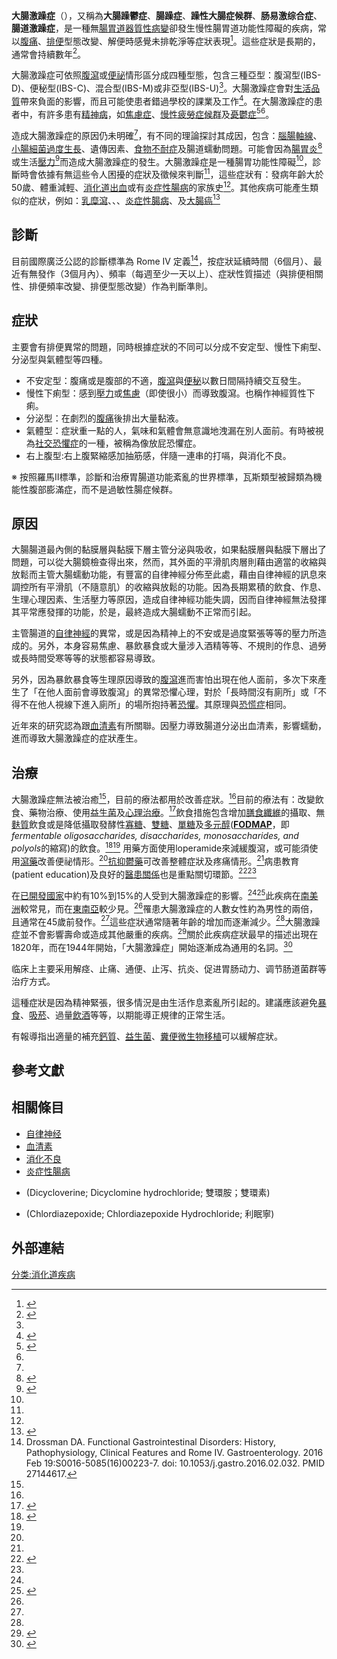 {{Distinguish|炎症性腸病|腸胃炎}}
{{Medical}}
{{Infobox medical condition (new)
| name            = 大腸急躁症<br/>Irritable bowel syndrome
| image           = [[File:Irritable_bowel_syndrome.webm|center]]
| caption         = 影片說明
| synonyms        = Spastic colon, nervous colon, mucous colitis, spastic bowel<ref name=NIH2015Fact/>
| field           = [[胃肠学|胃肠学]]
| symptoms        = [[腹瀉|腹瀉]]、[[便秘|便秘]]、[[腹痛|腹痛]]<ref name=NIH2015Fact/>
| complications   =
| onset           = 45歲前<ref name=NIH2015Fact/>
| duration        = 長期<ref name=NIH2015Cau/>
| causes          = 未知<ref name=NIH2015Cau/>
| risks           = 
| diagnosis       = 根據症狀<ref name=JAMA2015/>
| differential    = [[乳糜泻|乳糜泻]]、{{tsl|en|microscopic colitis||microscopic colitis}}、[[炎症性腸病|炎症性腸病]]、{{tsl|en|bile acid malabsorption||bile acid malabsorption}}、[[大腸癌|大腸癌]]<ref name=JAMA2015/>
| prevention      =
| treatment       = [[对症治疗|对症治疗]] (飲食改變、藥物、[[益生菌|益生菌]]、[[心理治療|心理治療]])<ref name=NIH2015Tx/>
| medication      =
| prognosis       = 正常的[[预期寿命|预期寿命]]（與沒有患病無異）<ref name=Quig2013>{{cite book|last1=Quigley|first1=Eamonn M.M.|title=Irritable bowel syndrome : diagnosis and clinical management|date=2013|publisher=Wiley-Blackwell|location=Chichester, West Sussex|isbn=9781118444740|edition=First edition.|url=https://books.google.com/books?id=qSAruYVwLLcC&pg=PT295|chapter=Treatment level 1|deadurl=no|archiveurl=https://web.archive.org/web/20201210031118/https://books.google.com/books?id=qSAruYVwLLcC&pg=PT295|archivedate=2020-12-10|access-date=2017-12-27}}</ref>
| frequency       = 12.5% (已開發國家)<ref name=NIH2015Fact/><ref name=Max2006/>
| deaths          = 
}}
{{Infobox disease
 | Name           = 大腸激躁症
 | Image          =
 | Caption        = 
 | DiseasesDB     = 30638
 | ICD10          = {{ICD10|K|58||k|55}}
 | ICD9           = {{ICD9|564.1}}
 | ICDO           = 
 | OMIM           = 
 | MedlinePlus    = 000246
 | eMedicineSubj  = med
 | eMedicineTopic = 1190
 | MeshID         = D043183
}}
'''大腸激躁症'''（{{lang-en|Irritable bowel syndrome}}），又稱為'''大腸躁鬱症'''、'''腸躁症'''、'''躁性大腸症候群'''、'''肠易激综合症'''、'''腸道激躁症'''，是一種無[[腸胃道|腸胃道]][[器質性病變|器質性病變]]卻發生慢性腸胃道功能性障礙的疾病，常以[[腹痛|腹痛]]、[[排便|排便]]型態改變、解便時感覺未排乾淨等症狀表現<ref name=NIH2015Fact>{{cite web|title=Definition and Facts for Irritable Bowel Syndrome|url=http://www.niddk.nih.gov/health-information/health-topics/digestive-diseases/irritable-bowel-syndrome/Pages/definition-facts.aspx|website=NIDDKD|accessdate=29 March 2016|date=23 February 2015|archive-url=https://web.archive.org/web/20160402144132/http://www.niddk.nih.gov/health-information/health-topics/digestive-diseases/irritable-bowel-syndrome/Pages/definition-facts.aspx|archive-date=2016-04-02|dead-url=yes}}</ref>。這些症狀是長期的，通常會持續數年<ref name=NIH2015Cau>{{cite web|title=Symptoms and Causes of Irritable Bowel Syndrome|url=http://www.niddk.nih.gov/health-information/health-topics/digestive-diseases/irritable-bowel-syndrome/Pages/symptoms-causes.aspx|website=NIDDK|accessdate=29 March 2016|date=23 February 2015|archive-url=https://web.archive.org/web/20160405092200/http://www.niddk.nih.gov/health-information/health-topics/digestive-diseases/irritable-bowel-syndrome/Pages/symptoms-causes.aspx|archive-date=2016-04-05|dead-url=yes}}</ref>。

大腸激躁症可依照[[腹瀉|腹瀉]]或[[便祕|便祕]]情形區分成四種型態，包含三種亞型：腹瀉型(IBS-D)、便秘型(IBS-C)、混合型(IBS-M)或非亞型(IBS-U)<ref name=NIH2015Fact/>。大腸激躁症會對[[生活品質|生活品質]]帶來負面的影響，而且可能使患者錯過學校的課業及工作<ref name=Hul2004>{{cite journal | author = Hulisz D | title = The burden of illness of irritable bowel syndrome: current challenges and hope for the future | journal = J Manag Care Pharm. | volume = 10 | issue = 4 | pages = 299–309 | year = 2004 | pmid = 15298528 }}</ref>。在大腸激躁症的患者中，有許多患有[[精神病|精神病]]，如[[焦慮症|焦慮症]]、[[慢性疲勞症候群|慢性疲勞症候群]]及[[憂鬱症|憂鬱症]]<ref name=White2002>{{cite journal | author = Whitehead WE, Palsson O, Jones KR | title = Systematic review of the comorbidity of irritable bowel syndrome with other disorders: what are the causes and implications? | url = https://archive.org/details/sim_gastroenterology_2002-04_122_4/page/1140 | journal = Gastroenterology | volume = 122 | issue = 4 | pages = 1140–56 | year = 2002 | pmid = 11910364 | doi = 10.1053/gast.2002.32392 | last2 = Palsson | last3 = Jones }}</ref><ref name=NIH2015Fact/>。

造成大腸激躁症的原因仍未明確<ref name=NIH2015Cau/>，有不同的理論探討其成因，包含：[[腦腸軸線|腦腸軸線]]、[[小腸細菌過度生長|小腸細菌過度生長]]、遺傳因素、[[食物不耐症|食物不耐症]]及腸道蠕動問題。可能會因為[[腸胃炎|腸胃炎]]<ref name=Spi2009>{{cite journal | author = Spiller R, Garsed K | title = Postinfectious irritable bowel syndrome | journal = Gastroenterology | volume = 136 | issue = 6 | pages = 1979–88 | date = May 2009 | pmid = 19457422 | doi = 10.1053/j.gastro.2009.02.074 | url =https://archive.org/details/sim_gastroenterology_2009-05_136_6/page/1979| last2 = Garsed }}</ref>或生活[[壓力_(醫學)|壓力]]<ref name="#1">{{cite journal | author = Chang L | title = The role of stress on physiologic responses and clinical symptoms in irritable bowel syndrome | journal = Gastroenterology | volume = 140 | issue = 3 | pages = 761–5 | date = March 2011 | pmid = 21256129 | pmc = 3039211 | doi = 10.1053/j.gastro.2011.01.032 | url =https://archive.org/details/sim_gastroenterology_2011-03_140_3/page/761}}</ref>而造成大腸激躁症的發生。大腸激躁症是一種腸胃功能性障礙<ref name="#1"/>，診斷時會依據有無這些令人困擾的症狀及徵候來判斷<ref name=JAMA2015/>，這些症狀有：發病年齡大於50歲、體重減輕、[[消化道出血|消化道出血]]或有[[炎症性腸病|炎症性腸病]]的家族史<ref name=JAMA2015/>。其他疾病可能產生類似的症狀，例如：[[乳糜瀉|乳糜瀉]]、{{le|麩質不耐症|Gluten intolerance}}、{{link-en|微性結腸炎|microscopic colitis}}、[[炎症性腸病|炎症性腸病]]、{{link-en|膽酸吸收不良|bile acid malabsorption}}及[[大腸癌|大腸癌]]<ref name=JAMA2015>{{cite journal|last1=Chey|first1=WD|last2=Kurlander|first2=J|last3=Eswaran|first3=S|title=Irritable bowel syndrome: a clinical review.|url=https://archive.org/details/sim_jama_2015-03-03_313_9/page/949|journal=JAMA|date=3 March 2015|volume=313|issue=9|pages=949-58|pmid=25734736}}</ref>

==診斷==
目前國際廣泛公認的診斷標準為 Rome IV 定義<ref>Drossman DA. Functional Gastrointestinal Disorders: History, Pathophysiology, Clinical Features and Rome IV. Gastroenterology. 2016 Feb 19:S0016-5085(16)00223-7. doi: 10.1053/j.gastro.2016.02.032. PMID 27144617.</ref>，按症狀延續時間（6個月）、最近有無發作（3個月內）、頻率（每週至少一天以上）、症狀性質描述（與排便相關性、排便頻率改變、排便型態改變）作為判斷準則。

==症狀==
{{Refimprove section|time=2022-01-17T13:01:13+00:00}}
主要會有排便異常的問題，同時根據症狀的不同可以分成不安定型、慢性下痢型、分泌型與氣體型等四種。
*不安定型：腹痛或是腹部的不適，[[腹瀉|腹瀉]]與[[便秘|便秘]]以數日間隔持續交互發生。
*慢性下痢型：感到[[壓力|壓力]]或[[焦慮|焦慮]]（即使很小）而導致腹瀉。也稱作神經質性下痢。
*分泌型：在劇烈的[[腹痛|腹痛]]後排出大量黏液。
*氣體型：症狀重一點的人，氣味和氣體會無意識地洩漏在別人面前。有時被視為[[社交恐懼症|社交恐懼症]]的一種，被稱為像放屁恐懼症。
*右上腹型:右上腹緊縮感加抽筋感，伴隨一連串的打嗝，與消化不良。

※ 按照羅馬Ⅱ標準，診斷和治療胃腸道功能紊亂的世界標準，瓦斯類型被歸類為機能性腹部膨滿症，而不是過敏性腸症候群。

==原因==
大腸腸道最內側的黏膜層與黏膜下層主管分泌與吸收，如果黏膜層與黏膜下層出了問題，可以從大腸鏡檢查得出來，然而，其外面的平滑肌肉層則藉由適當的收縮與放鬆而主管大腸蠕動功能，有豐富的自律神經分佈至此處，藉由自律神經的訊息來調控所有平滑肌（不隨意肌）的收縮與放鬆的功能。因為長期累積的飲食、作息、生理心理因素、生活壓力等原因，造成自律神經功能失調，因而自律神經無法發揮其平常應發揮的功能，於是，最終造成大腸蠕動不正常而引起。

主管腸道的[[自律神經|自律神經]]的異常，或是因為精神上的不安或是過度緊張等等的壓力所造成的。另外，本身容易焦慮、暴飲暴食或大量涉入酒精等等、不規則的作息、過勞或長時間受寒等等的狀態都容易導致。

另外，因為暴飲暴食等生理原因導致的[[腹瀉|腹瀉]]進而害怕出現在他人面前，多次下來產生了「在他人面前會導致腹瀉」的異常恐懼心理，對於「長時間沒有廁所」或「不得不在他人視線下進入廁所」的場所抱持著[[焦慮症|恐懼]]。其原理與[[恐慌症|恐慌症]]相同。

近年來的研究認為跟[[血清素|血清素]]有所關聯。因壓力導致腸道分泌出血清素，影響蠕動，進而導致大腸激躁症的症狀產生。

==治療==
大腸激躁症無法被治癒<ref name=NIH2015Tx/>，目前的療法都用於改善症狀。<ref name=NIH2015Tx/>目前的療法有：改變飲食、藥物治療、使用[[益生菌|益生菌]]及[[心理治療|心理治療]]。<ref name=NIH2015Tx>{{cite web|title=Treatment for Irritable Bowel Syndrome|url=http://www.niddk.nih.gov/health-information/health-topics/digestive-diseases/irritable-bowel-syndrome/Pages/treatment.aspx|website=NIDDK|accessdate=29 March 2016|date=23 February 2015|archive-url=https://web.archive.org/web/20160406205101/http://www.niddk.nih.gov/health-information/health-topics/digestive-diseases/irritable-bowel-syndrome/Pages/treatment.aspx|archive-date=2016-04-06|dead-url=yes}}</ref>飲食措施包含增加[[膳食纖維|膳食纖維]]的攝取、無[[麩質|麩質]]飲食或是降低攝取發酵性[[寡糖|寡糖]]、[[雙糖|雙糖]]、[[單糖|單糖]]及[[多元醇|多元醇]]('''[[FODMAP|FODMAP]]'''，即''fermentable oligosaccharides, disaccharides, monosaccharides, and polyols''的縮寫)的飲食。<ref name=Mao2014>{{cite journal|last1=Moayyedi|first1=P|last2=Quigley|first2=EM|last3=Lacy|first3=BE|last4=Lembo|first4=AJ|last5=Saito|first5=YA|last6=Schiller|first6=LR|last7=Soffer|first7=EE|last8=Spiegel|first8=BM|last9=Ford|first9=AC|title=The effect of fiber supplementation on irritable bowel syndrome: a systematic review and meta-analysis.|journal=The American journal of gastroenterology|date=September 2014|volume=109|issue=9|pages=1367–74|pmid=25070054|doi=10.1038/ajg.2014.195}}</ref><ref name=JAMA2015/> 用藥方面使用loperamide來減緩腹瀉，或可能須使用[[瀉藥|瀉藥]]改善便祕情形。<ref name=JAMA2015/>[[抗抑鬱藥|抗抑鬱藥]]可改善整體症狀及疼痛情形。<ref name=JAMA2015/>病患教育(patient education)及良好的[[醫患關係|醫患關係]]也是重點關切環節。<ref name="NEJM-2008">{{cite journal | author = Mayer EA | title = Clinical practice. Irritable bowel syndrome | journal = N. Engl. J. Med. | volume = 358 | issue = 16 | pages = 1692–9 | date = April 2008 | pmid = 18420501 | pmc = 3816529 | doi = 10.1056/NEJMcp0801447 }}</ref><ref name=JAMA2015/>

在[[已開發國家|已開發國家]]中約有10%到15%的人受到大腸激躁症的影響。<ref name=NIH2015Fact/><ref name=Max2006>{{cite journal | author = Maxion-Bergemann S, Thielecke F, Abel F, Bergemann R | title = Costs of irritable bowel syndrome in the UK and US | journal = PharmacoEconomics | volume = 24 | issue = 1 | pages = 21–37 | year = 2006 | pmid = 16445300 | doi = 10.2165/00019053-200624010-00002 | last2 = Thielecke | last3 = Abel | last4 = Bergemann }}</ref>此疾病在[[南美洲|南美洲]]較常見，而在[[東南亞|東南亞]]較少見。<ref name=JAMA2015/>罹患大腸激躁症的人數女性約為男性的兩倍，且通常在45歲前發作。<ref name=NIH2015Fact/>這些症狀通常隨著年齡的增加而逐漸減少。<ref name=JAMA2015/>大腸激躁症並不會影響壽命或造成其他嚴重的疾病。<ref>{{cite book|last1=Quigley|first1=Eamonn M.M.|title=Irritable bowel syndrome : diagnosis and clinical management|date=2013|publisher=Wiley-Blackwell|location=Chichester, West Sussex|isbn=9781118444740|edition=First edition.|url=https://books.google.ca/books?id=qSAruYVwLLcC&pg=PT295|chapter=Treatment level 1|access-date=2016-05-14|archive-date=2019-12-17|archive-url=https://web.archive.org/web/20191217050645/https://books.google.ca/books?id=qSAruYVwLLcC&pg=PT295|dead-url=no}}</ref>關於此疾病症狀最早的描述出現在1820年，而在1944年開始，「大腸激躁症」開始逐漸成為通用的名詞。<ref>{{cite book|last1=Hatch|first1=Maureen C.|title=Women and health|date=2000|publisher=Academic Press|location=San Diego, Calif|isbn=9780122881459|page=1098|url=https://books.google.ca/books?id=zSCgj8LXFHAC&pg=PA1098|access-date=2016-05-14|archive-date=2019-12-15|archive-url=https://web.archive.org/web/20191215140044/https://books.google.ca/books?id=zSCgj8LXFHAC&pg=PA1098|dead-url=no}}</ref>

临床上主要采用解痉、止痛、通便、止泻、抗炎、促进胃肠动力、调节肠道菌群等治疗方式。

這種症狀是因為精神緊張，很多情況是由生活作息紊亂所引起的。建議應該避免[[暴食|暴食]]、[[吸菸|吸菸]]、過量[[飲酒|飲酒]]等等，以期能導正規律的正常生活。

有報導指出適量的補充[[鈣質|鈣質]]、[[益生菌|益生菌]]、[[糞便微生物移植|糞便微生物移植]]可以緩解症狀。

==參考文獻==
{{reflist}}

==相關條目==
* [[自律神经|自律神经]]
* [[血清素|血清素]]
* [[消化不良|消化不良]]
* [[炎症性腸病|炎症性腸病]]
*{{le|雙環維林|Dicycloverine}}(Dicycloverine; Dicyclomine hydrochloride; 雙環胺；雙環素)
*{{le|甲氨二氮卓|Chlordiazepoxide}}(Chlordiazepoxide; Chlordiazepoxide Hydrochloride; 利眠寧)

==外部連結==
{{Medical condition classification and resources
| DiseasesDB      = 30638
 | ICD10           = {{ICD10|K|58||k|55}}
 | ICD9            = {{ICD9|564.1}}
 | ICDO            =
 | OMIM            =
 | MedlinePlus     = 000246
 | eMedicineSubj   = med
 | eMedicineTopic  = 1190
 | MeshID          = D043183
}}

{{消化系统疾病}}
{{Authority control}}
[[分类:消化道疾病|分类:消化道疾病]]